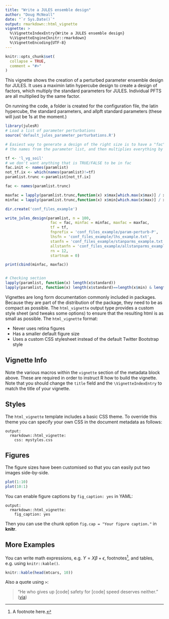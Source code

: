 ```yaml
---
title: "Write a JULES ensemble design"
author: "Doug McNeall"
date: "`r Sys.Date()`"
output: rmarkdown::html_vignette
vignette: >
  %\VignetteIndexEntry{Write a JULES ensemble design}
  %\VignetteEngine{knitr::rmarkdown}
  %\VignetteEncoding{UTF-8}
---
```


```r
knitr::opts_chunk$set(
  collapse = TRUE,
  comment = "#>"
)
```

This vignette shows the creation of a perturbed parameter ensemble design for JULES. It uses a maximin latin hypercube design to create a design of factors, which multiply the standard parameters for JULES. Individual PFTS are all multiplied by the same factor.

On running the code, a folder is created for the configuration file, the latin hypercube, the standard parameters, and allpft standard parameters (these will just be 1s at the moment.)


```r
library(julesR)
# Load a list of parameter perturbations
source('default_jules_parameter_perturbations.R')

# Easiest way to generate a design of the right size is to have a "fac" which takes
# the names from the parameter list, and then multiplies everything by 0.5 or 2

tf <- 'l_vg_soil'
# we don't want anything that is TRUE/FALSE to be in fac
fac.init <- names(paramlist)
not_tf.ix <- which(names(paramlist)!=tf)
paramlist.trunc <-paramlist[not_tf.ix]

fac <- names(paramlist.trunc)

maxfac = lapply(paramlist.trunc,function(x) x$max[which.max(x$max)] / x$standard[which.max(x$max)])
minfac = lapply(paramlist.trunc,function(x) x$min[which.max(x$max)] / x$standard[which.max(x$max)])

dir.create('conf_files_example')

write_jules_design(paramlist, n = 100,
                    fac = fac, minfac = minfac, maxfac = maxfac,
                    tf = tf,
                    fnprefix = 'conf_files_example/param-perturb-P',
                    lhsfn = 'conf_files_example/lhs_example.txt',
                    stanfn = 'conf_files_example/stanparms_example.txt',
                    allstanfn = 'conf_files_example/allstanparms_example.txt',
                    rn = 12,
                    startnum = 0)

print(cbind(minfac, maxfac))


# Checking section
lapply(paramlist, function(x) length(x$standard))
lapply(paramlist, function(x) length(x$standard)==length(x$min) & length(x$standard)==length(x$max))

```



Vignettes are long form documentation commonly included in packages. Because they are part of the distribution of the package, they need to be as compact as possible. The `html_vignette` output type provides a custom style sheet (and tweaks some options) to ensure that the resulting html is as small as possible. The `html_vignette` format:

- Never uses retina figures
- Has a smaller default figure size
- Uses a custom CSS stylesheet instead of the default Twitter Bootstrap style

## Vignette Info

Note the various macros within the `vignette` section of the metadata block above. These are required in order to instruct R how to build the vignette. Note that you should change the `title` field and the `\VignetteIndexEntry` to match the title of your vignette.

## Styles

The `html_vignette` template includes a basic CSS theme. To override this theme you can specify your own CSS in the document metadata as follows:

    output: 
      rmarkdown::html_vignette:
        css: mystyles.css

## Figures

The figure sizes have been customised so that you can easily put two images side-by-side. 

```r
plot(1:10)
plot(10:1)
```

You can enable figure captions by `fig_caption: yes` in YAML:

    output:
      rmarkdown::html_vignette:
        fig_caption: yes

Then you can use the chunk option `fig.cap = "Your figure caption."` in **knitr**.

## More Examples

You can write math expressions, e.g. $Y = X\beta + \epsilon$, footnotes^[A footnote here.], and tables, e.g. using `knitr::kable()`.

```r
knitr::kable(head(mtcars, 10))
```

Also a quote using `>`:

> "He who gives up [code] safety for [code] speed deserves neither."
([via](https://twitter.com/hadleywickham/status/504368538874703872))
